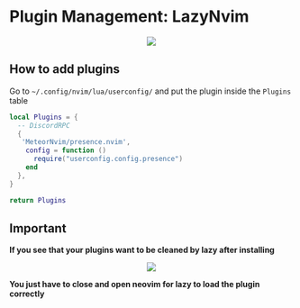 # Plugin Management: LazyNvim
<div align="center">
  <img src="/images/lazy.png" width=""/>
</div>

## How to add plugins
Go to `~/.config/nvim/lua/userconfig/`
and put the plugin inside the `Plugins` table

```lua filename="plugins.lua" {3-8} copy
local Plugins = {
  -- DiscordRPC
  {
   'MeteorNvim/presence.nvim',
    config = function ()
      require("userconfig.config.presence")
    end
  },
}

return Plugins
```

## Important
**If you see that your plugins want to be cleaned by lazy after installing**

<div align="center">
  <img src="/images/lazy2.png" width=""/>
</div>

**You just have to close and open neovim for lazy to load the plugin correctly**

